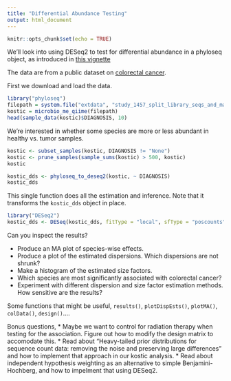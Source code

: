 ```yaml
---
title: "Differential Abundance Testing"
output: html_document
---
```


```r
knitr::opts_chunk$set(echo = TRUE)
```

We'll look into using DESeq2 to test for differential abundance in a phyloseq object, as introduced in [this vignette](https://bioconductor.org/packages/devel/bioc/vignettes/phyloseq/inst/doc/phyloseq-mixture-models.html)

The data are from a public dataset on [colorectal
cancer](http://genome.cshlp.org/content/22/2/292.long).

First we download and load the data.

```r
library("phyloseq")
filepath = system.file("extdata", "study_1457_split_library_seqs_and_mapping.zip", package="phyloseq")
kostic = microbio_me_qiime(filepath)
head(sample_data(kostic)$DIAGNOSIS, 10)
```

We're interested in whether some species are more or less abundant in healthy
vs. tumor samples.

```r
kostic <- subset_samples(kostic, DIAGNOSIS != "None")
kostic <- prune_samples(sample_sums(kostic) > 500, kostic)
kostic

kostic_dds <- phyloseq_to_deseq2(kostic, ~ DIAGNOSIS)
kostic_dds
```

This single function does all the estimation and inference. Note that it
transforms the `kostic_dds` object in place.

```r
library("DESeq2")
kostic_dds <- DESeq(kostic_dds, fitType = "local", sfType = "poscounts")
```

Can you inspect the results?

* Produce an MA plot of species-wise effects.
* Produce a plot of the estimated dispersions. Which dispersions are not shrunk?
* Make a histogram of the estimated size factors.
* Which species are most significantly associated with colorectal cancer?
* Experiment with different dispersion and size factor estimation methods. How
  sensitive are the results?
  
Some functions that might be useful, `results()`, `plotDispEsts()`, `plotMA()`,
`colData()`, `design()`....

Bonus questions,
* Maybe we want to control for radiation therapy when testing for the
  association. Figure out how to modify the design matrix to accomodate this.
* Read about "Heavy-tailed prior distributions for sequence count data: removing
  the noise and preserving large differences" and how to implement that approach
  in our kostic analysis.
* Read about independent hypothesis weighting as an alternative to simple
  Benjamini-Hochberg, and how to impelment that using DESeq2.
